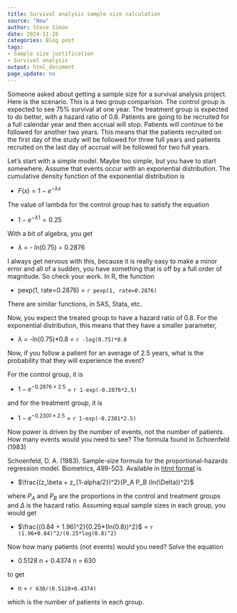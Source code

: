 ```yaml
---
title: Survival analysis sample size calculation
source: "New"
author: Steve Simon
date: 2024-11-26
categories: Blog post
tags:
- Sample size justification
- Survival analysis
output: html_document
page_update: no
---
```


Someone asked about getting a sample size for a survival analysis project. Here is the scenario. This is a two group comparison. The control group is expected to see 75% survival at one year. The treatment group is expected to do better, with a hazard ratio of 0.8. Patients are going to be recruited for a full calendar year and then accrual will stop. Patients will continue to be followed for another two years. This means that the patients recruited on the first day of the study will be followed for three full years and patients recruited on the last day of accrual will be followed for two full years.

<!---more--->

Let's start with a simple model. Maybe too simple, but you have to start somewhere. Assume that events occur with an exponential distribution. The cumulative density function of the exponential distribution is 

-   $F(x)=1-e^{-\lambda x}$

The value of lambda for the control group has to satisfy the equation

-   $1-e^{-\lambda 1} = 0.25$

With a bit of algebra, you get 

-   $\lambda$ = - ln(0.75) = 0.2876

I always get nervous with this, because it is really easy to make a minor error and all of a sudden, you have something that is off by a full order of magnitude. So check your work. In R, the function

-   pexp(1, rate=0.2876) = `r pexp(1, rate=0.2876)`

There are similar functions, in SAS, Stata, etc.

Now, you expect the treated group to have a hazard ratio of 0.8. For the exponential distribution, this means that they have a smaller parameter,

-   $\lambda$ = -ln(0.75)\*0.8 = `r -log(0.75)*0.8`

Now, if you follow a patient for an average of 2.5 years, what is the probability that they will experience the event?

For the control group, it is 

-   $1-e^{-0.2876 \times 2.5}$ = `r 1-exp(-0.2876*2.5)`

and for the treatment group, it is 

-   $1-e^{-0.2301 \times 2.5}$ = `r 1-exp(-0.2301*2.5)`

Now power is driven by the number of events, not the number of patients. How many events would you need to see? The formula found in Schoenfeld (1983)

Schoenfeld, D. A. (1983). Sample-size formula for the proportional-hazards regression model. Biometrics, 499-503. Available in [html format][sch1] is


-   $\frac{(z_\beta + z_{1-alpha/2})^2}{P_A P_B (ln(\Delta))^2}$

where $P_A$ and $P_B$ are the proportions in the control and treatment groups and $\Delta$ is the hazard ratio. Assuming equal sample sizes in each group, you would get

-   $\frac{(0.84 + 1.96)^2}{0.25*(ln(0.8))^2}$ = `r (1.96+0.84)^2/(0.25*log(0.8)^2)`

Now how many patients (not events) would you need? Solve the equation

-   0.5128 n + 0.4374 n = 630

to get

-   n = `r 630/(0.5128+0.4374)`

which is the number of patients in each group.

[sch1]: https://www.biostat.wisc.edu/~chappell/641/papers/paper31.pdf
